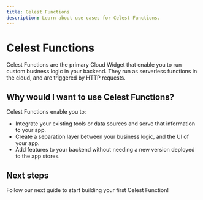 ```yaml
---
title: Celest Functions
description: Learn about use cases for Celest Functions.
---
```


# Celest Functions

Celest Functions are the primary Cloud Widget that enable you to run custom business logic in your backend. They run as serverless functions in the cloud, and are triggered by HTTP requests.

## Why would I want to use Celest Functions?

Celest Functions enable you to:
- Integrate your existing tools or data sources and serve that information to your app.
- Create a separation layer between your business logic, and the UI of your app. 
- Add features to your backend without needing a new version deployed to the app stores.

## Next steps

Follow our next guide to start building your first Celest Function!
